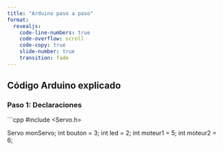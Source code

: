 ```yaml
---
title: "Arduino paso a paso"
format:
  revealjs:
    code-line-numbers: true
    code-overflow: scroll
    code-copy: true
    slide-number: true
    transition: fade
---
```

## Código Arduino explicado

### Paso 1: Declaraciones

```cpp
#include <Servo.h>

Servo monServo;
int bouton = 3;
int led = 2;
int moteur1 = 5;
int moteur2 = 6;